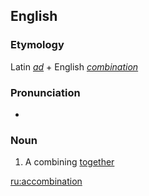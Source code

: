 ==English==

===Etymology===
Latin ''[[ad]]'' + English ''[[combination]]''

===Pronunciation===
* {{rhymes|eɪʃən}}

===Noun===
{{en-noun}}

# {{rare}} A combining [[together]]

[[ru:accombination]]